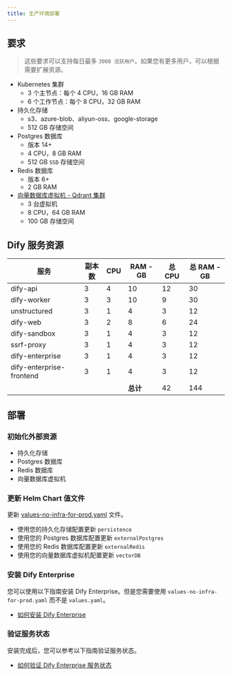 ```yaml
---
title: 生产环境部署
---
```


## 要求
> 这些要求可以支持每日最多 `3000 活跃用户`。如果您有更多用户，可以根据需要扩展资源。

- Kubernetes 集群
    - 3 个主节点：每个 4 CPU，16 GB RAM
    - 6 个工作节点：每个 8 CPU，32 GB RAM
- 持久化存储
    - s3、azure-blob、aliyun-oss、google-storage
    - 512 GB 存储空间
- Postgres 数据库
    - 版本 14+
    - 4 CPU，8 GB RAM
    - 512 GB `SSD` 存储空间
- Redis 数据库
    - 版本 6+
    - 2 GB RAM
- [向量数据库虚拟机 - Qdrant 集群](/deployment/advanced-configuration/qdrant/qdrant-cluster)
    - 3 台虚拟机
    - 8 CPU，64 GB RAM
    - 100 GB 存储空间

## Dify 服务资源

| 服务                     | 副本数    | CPU  | RAM - GB  | 总 CPU   | 总 RAM - GB    |
| ------------------------ | --------- | ---- | --------- | -------- | -------------- |
| dify-api                 | 3         | 4    | 10        | 12       | 30             |
| dify-worker              | 3         | 3    | 10        | 9        | 30             |
| unstructured             | 3         | 1    | 4         | 3        | 12             |
| dify-web                 | 3         | 2    | 8         | 6        | 24             |
| dify-sandbox             | 3         | 1    | 4         | 3        | 12             |
| ssrf-proxy               | 3         | 1    | 4         | 3        | 12             |
| dify-enterprise          | 3         | 1    | 4         | 3        | 12             |
| dify-enterprise-frontend | 3         | 1    | 4         | 3        | 12             |
|                          |           |      | **总计**  | 42       | 144            |

## 部署
### 初始化外部资源
- 持久化存储
- Postgres 数据库
- Redis 数据库
- 向量数据库虚拟机

### 更新 Helm Chart 值文件

更新 <a href="/assets/helm-values/values-no-infra-for-prod.yaml" download="values-no-infra-for-prod.yaml">values-no-infra-for-prod.yaml</a> 文件。

- 使用您的持久化存储配置更新 `persistence`
- 使用您的 Postgres 数据库配置更新 `externalPostgres`
- 使用您的 Redis 数据库配置更新 `externalRedis`
- 使用您的向量数据库虚拟机配置更新 `vectorDB`

### 安装 Dify Enterprise
您可以使用以下指南安装 Dify Enterprise。但是您需要使用 `values-no-infra-for-prod.yaml` 而不是 `values.yaml`。
- [如何安装 Dify Enterprise](/deployment/prerequisites/kubernetes)

### 验证服务状态
安装完成后，您可以参考以下指南验证服务状态。
- [如何验证 Dify Enterprise 服务状态](/deployment/verify-services-status)
